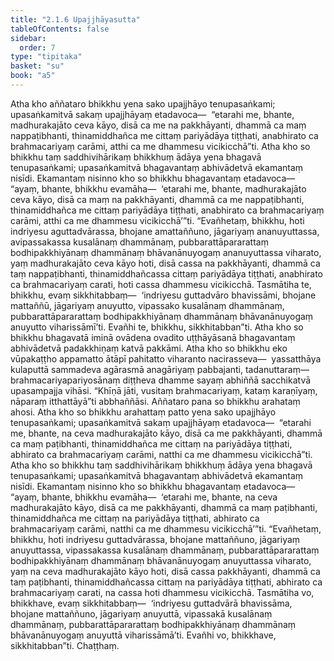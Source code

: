 ```yaml
---
title: "2.1.6 Upajjhāyasutta"
tableOfContents: false
sidebar:
  order: 7
type: "tipitaka"
basket: "su"
book: "a5"
---
```



<DynamicBreadcrumb />

<Division number="56" book="a5">

<Paragraph number="352" book="a5">
Atha kho aññataro bhikkhu yena sako upajjhāyo tenupasaṅkami; upasaṅkamitvā sakaṃ upajjhāyaṃ etadavoca—  “etarahi me, bhante, madhurakajāto ceva kāyo, disā ca me na pakkhāyanti, dhammā ca maṃ nappaṭibhanti, thinamiddhañca me cittaṃ pariyādāya tiṭṭhati, anabhirato ca brahmacariyaṃ carāmi, atthi ca me dhammesu vicikicchā”ti.
</Paragraph>

<Paragraph number="353" book="a5">
Atha kho so bhikkhu taṃ saddhivihārikaṃ bhikkhuṃ ādāya yena bhagavā tenupasaṅkami; upasaṅkamitvā bhagavantaṃ abhivādetvā ekamantaṃ nisīdi. Ekamantaṃ nisinno kho so bhikkhu bhagavantaṃ etadavoca—  “ayaṃ, bhante, bhikkhu evamāha—  ‘etarahi me, bhante, madhurakajāto ceva kāyo, disā ca maṃ na pakkhāyanti, dhammā ca me nappaṭibhanti, thinamiddhañca me cittaṃ pariyādāya tiṭṭhati, anabhirato ca brahmacariyaṃ carāmi, atthi ca me dhammesu vicikicchā’”ti.
</Paragraph>

<Paragraph number="354" book="a5">
“Evañhetaṃ, bhikkhu, hoti indriyesu aguttadvārassa, bhojane amattaññuno, jāgariyaṃ ananuyuttassa, avipassakassa kusalānaṃ dhammānaṃ, pubbarattāpararattaṃ bodhipakkhiyānaṃ dhammānaṃ bhāvanānuyogaṃ ananuyuttassa viharato, yaṃ madhurakajāto ceva kāyo hoti, disā cassa na pakkhāyanti, dhammā ca taṃ nappaṭibhanti, thinamiddhañcassa cittaṃ pariyādāya tiṭṭhati, anabhirato ca brahmacariyaṃ carati, hoti cassa dhammesu vicikicchā. Tasmātiha te, bhikkhu, evaṃ sikkhitabbaṃ—  ‘indriyesu guttadvāro bhavissāmi, bhojane mattaññū, jāgariyaṃ anuyutto, vipassako kusalānaṃ dhammānaṃ, pubbarattāpararattaṃ bodhipakkhiyānaṃ dhammānaṃ bhāvanānuyogaṃ anuyutto viharissāmī’ti. Evañhi te, bhikkhu, sikkhitabban”ti.
</Paragraph>

<Paragraph number="355" book="a5">
Atha kho so bhikkhu bhagavatā iminā ovādena ovadito uṭṭhāyāsanā bhagavantaṃ abhivādetvā padakkhiṇaṃ katvā pakkāmi. Atha kho so bhikkhu eko vūpakaṭṭho appamatto ātāpī pahitatto viharanto nacirasseva—  yassatthāya kulaputtā sammadeva agārasmā anagāriyaṃ pabbajanti, tadanuttaraṃ—  brahmacariyapariyosānaṃ diṭṭheva dhamme sayaṃ abhiññā sacchikatvā upasampajja vihāsi. “Khīṇā jāti, vusitaṃ brahmacariyaṃ, kataṃ karaṇīyaṃ, nāparaṃ itthattāyā”ti abbhaññāsi. Aññataro pana so bhikkhu arahataṃ ahosi.
</Paragraph>

<Paragraph number="356" book="a5">
Atha kho so bhikkhu arahattaṃ patto yena sako upajjhāyo tenupasaṅkami; upasaṅkamitvā sakaṃ upajjhāyaṃ etadavoca—  “etarahi me, bhante, na ceva madhurakajāto kāyo, disā ca me pakkhāyanti, dhammā ca maṃ paṭibhanti, thinamiddhañca me cittaṃ na pariyādāya tiṭṭhati, abhirato ca brahmacariyaṃ carāmi, natthi ca me dhammesu vicikicchā”ti. Atha kho so bhikkhu taṃ saddhivihārikaṃ bhikkhuṃ ādāya yena bhagavā tenupasaṅkami; upasaṅkamitvā bhagavantaṃ abhivādetvā ekamantaṃ nisīdi. Ekamantaṃ nisinno kho so bhikkhu bhagavantaṃ etadavoca—  “ayaṃ, bhante, bhikkhu evamāha—  ‘etarahi me, bhante, na ceva madhurakajāto kāyo, disā ca me pakkhāyanti, dhammā ca maṃ paṭibhanti, thinamiddhañca me cittaṃ na pariyādāya tiṭṭhati, abhirato ca brahmacariyaṃ carāmi, natthi ca me dhammesu vicikicchā’”ti.
</Paragraph>

<Paragraph number="357" book="a5">
“Evañhetaṃ, bhikkhu, hoti indriyesu guttadvārassa, bhojane mattaññuno, jāgariyaṃ anuyuttassa, vipassakassa kusalānaṃ dhammānaṃ, pubbarattāpararattaṃ bodhipakkhiyānaṃ dhammānaṃ bhāvanānuyogaṃ anuyuttassa viharato, yaṃ na ceva madhurakajāto kāyo hoti, disā cassa pakkhāyanti, dhammā ca taṃ paṭibhanti, thinamiddhañcassa cittaṃ na pariyādāya tiṭṭhati, abhirato ca brahmacariyaṃ carati, na cassa hoti dhammesu vicikicchā. Tasmātiha vo, bhikkhave, evaṃ sikkhitabbaṃ—  ‘indriyesu guttadvārā bhavissāma, bhojane mattaññuno, jāgariyaṃ anuyuttā, vipassakā kusalānaṃ dhammānaṃ, pubbarattāpararattaṃ bodhipakkhiyānaṃ dhammānaṃ bhāvanānuyogaṃ anuyuttā viharissāmā’ti. Evañhi vo, bhikkhave, sikkhitabban”ti.

</Paragraph>
</Division>

<Paragraph number="358" type="center" book="a5">
Chaṭṭhaṃ.
</Paragraph>